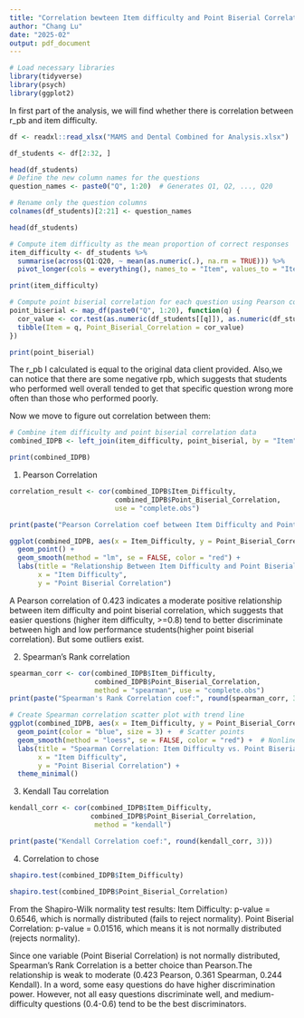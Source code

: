 ```yaml
---
title: "Correlation bewteen Item difficulty and Point Biserial Correlation"
author: "Chang Lu"
date: "2025-02"
output: pdf_document
---
```


```r
# Load necessary libraries
library(tidyverse)
library(psych)
library(ggplot2)

```
In first part of the analysis, we will find whether there is correlation between r_pb and item difficulty.

```r
df <- readxl::read_xlsx("MAMS and Dental Combined for Analysis.xlsx")
```

```r
df_students <- df[2:32, ]

head(df_students)
# Define the new column names for the questions
question_names <- paste0("Q", 1:20)  # Generates Q1, Q2, ..., Q20

# Rename only the question columns
colnames(df_students)[2:21] <- question_names

head(df_students)
```

```r
# Compute item difficulty as the mean proportion of correct responses
item_difficulty <- df_students %>%
  summarise(across(Q1:Q20, ~ mean(as.numeric(.), na.rm = TRUE))) %>%
  pivot_longer(cols = everything(), names_to = "Item", values_to = "Item_Difficulty")

print(item_difficulty)
```
```r
# Compute point biserial correlation for each question using Pearson correlation
point_biserial <- map_df(paste0("Q", 1:20), function(q) {
  cor_value <- cor.test(as.numeric(df_students[[q]]), as.numeric(df_students$`Total Score`), method = "pearson")$estimate
  tibble(Item = q, Point_Biserial_Correlation = cor_value)
})

print(point_biserial)
```

The r_pb I calculated is equal to the original data client provided. Also,we can notice that there are some negative rpb, which suggests that students who performed well overall tended to get that specific question wrong more often than those who performed poorly.

Now we move to figure out correlation between them:

```r
# Combine item difficulty and point biserial correlation data
combined_IDPB <- left_join(item_difficulty, point_biserial, by = "Item")

print(combined_IDPB)
```

1. Pearson Correlation
```r
correlation_result <- cor(combined_IDPB$Item_Difficulty, 
                          combined_IDPB$Point_Biserial_Correlation, 
                          use = "complete.obs")

print(paste("Pearson Correlation coef between Item Difficulty and Point Biserial Correlation:", round(correlation_result, 3)))
```

```r
ggplot(combined_IDPB, aes(x = Item_Difficulty, y = Point_Biserial_Correlation)) +
  geom_point() +
  geom_smooth(method = "lm", se = FALSE, color = "red") +
  labs(title = "Relationship Between Item Difficulty and Point Biserial Correlation",
       x = "Item Difficulty",
       y = "Point Biserial Correlation")
```

A Pearson correlation of 0.423 indicates a moderate positive relationship between item difficulty and point biserial correlation, which suggests that easier questions (higher item difficulty, >=0.8) tend to better discriminate between high and low performance students(higher point biserial correlation). But some outliers exist.

2. Spearman's Rank correlation
```r
spearman_corr <- cor(combined_IDPB$Item_Difficulty, 
                     combined_IDPB$Point_Biserial_Correlation, 
                     method = "spearman", use = "complete.obs")
print(paste("Spearman's Rank Correlation coef:", round(spearman_corr, 3)))
```

```r
# Create Spearman correlation scatter plot with trend line
ggplot(combined_IDPB, aes(x = Item_Difficulty, y = Point_Biserial_Correlation)) +
  geom_point(color = "blue", size = 3) +  # Scatter points
  geom_smooth(method = "loess", se = FALSE, color = "red") +  # Nonlinear trend line
  labs(title = "Spearman Correlation: Item Difficulty vs. Point Biserial Correlation",
       x = "Item Difficulty",
       y = "Point Biserial Correlation") +
  theme_minimal()
  ```

3. Kendall Tau correlation
```r
kendall_corr <- cor(combined_IDPB$Item_Difficulty, 
                    combined_IDPB$Point_Biserial_Correlation, 
                     method = "kendall")

print(paste("Kendall Correlation coef:", round(kendall_corr, 3)))
```

4. Correlation to chose
```r
shapiro.test(combined_IDPB$Item_Difficulty)

shapiro.test(combined_IDPB$Point_Biserial_Correlation)
```
From the Shapiro-Wilk normality test results:
Item Difficulty: p-value = 0.6546, which is normally distributed (fails to reject normality).
Point Biserial Correlation: p-value = 0.01516, which means it is not normally distributed (rejects normality).

Since one variable (Point Biserial Correlation) is not normally distributed, Spearman’s Rank Correlation is a better choice than Pearson.The relationship is weak to moderate (0.423 Pearson, 0.361 Spearman, 0.244 Kendall).
In a word, some easy questions do have higher discrimination power. However, not all easy questions discriminate well, and medium-difficulty questions (0.4-0.6) tend to be the best discriminators.